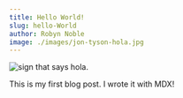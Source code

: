 ```yaml
---
title: Hello World!
slug: hello-World
author: Robyn Noble
image: ./images/jon-tyson-hola.jpg
---
```


![sign that says hola.](./images/jon-tyson-hola.jpg)

This is my first blog post. I wrote it with MDX!
